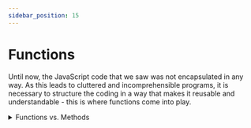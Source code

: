 ```yaml
---
sidebar_position: 15
---
```


# Functions

Until now, the JavaScript code that we saw was not encapsulated in any way. As this leads to cluttered and incomprehensible programs, it is necessary to structure the coding
in a way that makes it reusable and understandable - this is where functions come into play.

<details>
  <summary>Functions vs. Methods</summary>
    <>The difference between functions and methods lies mainly therein that functions are not bound to any class and can exist on their own, whereas methods
    are usually attached to a class and therefore exist in object-oriented programming languages. Functionality-wise, they both provide a way to encapsulate
    coding and to enable reusability of that coding by simply calling the function or method.</>
</details>

